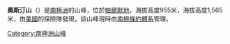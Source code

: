 {{Coord|74|53|S|63|10|W||display=title}}

'''奧斯汀山'''（{{lang-en|Mount Austin}}）是[[南極洲|南極洲]]的山峰，位於[[帕爾默地|帕爾默地]]，海拔高度955米，海拔高度1,565米，由[[美國|美國]]的探險隊發現，該山峰現時由[[南極條約體系|南極條約體系]]管理。

{{Antarctica-geo-stub}}
[[Category:南極洲山峰|Category:南極洲山峰]]